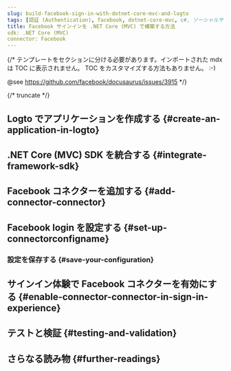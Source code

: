 ```yaml
---
slug: build-facebook-sign-in-with-dotnet-core-mvc-and-logto
tags: [認証 (Authentication), facebook, dotnet-core-mvc, c#, ソーシャルサインイン, サインイン, ログイン]
title: Facebook サインインを .NET Core (MVC) で構築する方法
sdk: .NET Core (MVC)
connector: Facebook
---
```


{/*
  テンプレートをセクションに分ける必要があります。インポートされた mdx は TOC に表示されません。
  TOC をカスタマイズする方法もありません。 :-)

  @see https://github.com/facebook/docusaurus/issues/3915
*/}




{/* truncate */}

<Intro connector={connector} sdk=".NET Core (MVC)" link="https://dotnet.microsoft.com/apps/aspnet/mvc" />

## Logto でアプリケーションを作成する \{#create-an-application-in-logto}

<CreateApplication type="従来の Web" framework=".NET Core (MVC)" />

## .NET Core (MVC) SDK を統合する \{#integrate-framework-sdk}

<IntegrateSdk />

## Facebook コネクターを追加する \{#add-connector-connector}

<AddSocialConnector connector={connector} framework=".NET Core (MVC)" />

## Facebook login を設定する \{#set-up-connectorconfigname}

<ConnectorGuide />

### 設定を保存する \{#save-your-configuration}

<SaveYourConfiguration connector={connector} />

## サインイン体験で Facebook コネクターを有効にする \{#enable-connector-connector-in-sign-in-experience}

<EnableSocialConnector connector={connector} />

## テストと検証 \{#testing-and-validation}

<TestingAndValidation connector={connector} sdk=".NET Core (MVC)" />

## さらなる読み物 \{#further-readings}

<FurtherReadings />
